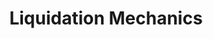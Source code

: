 ---
title: "Liquidation Mechanics"
description: "Understanding liquidation processes and risk management"
icon: "flag"
---